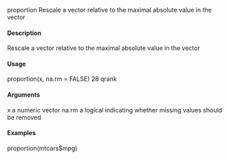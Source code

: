 
proportion Rescale a vector relative to the maximal absolute value in the vector

#### Description
Rescale a vector relative to the maximal absolute value in the vector

#### Usage
proportion(x, na.rm = FALSE)
28 qrank

#### Arguments
x a numeric vector
na.rm a logical indicating whether missing values should be removed

#### Examples
proportion(mtcars$mpg)
